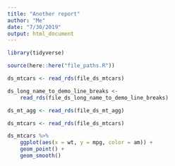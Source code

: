 ```yaml
---
title: "Another report"
author: "Me"
date: "7/30/2019"
output: html_document
---
```


```r
library(tidyverse)

source(here::here("file_paths.R"))
```

```r
ds_mtcars <- read_rds(file_ds_mtcars)
```


```r
ds_long_name_to_demo_line_breaks <- 
	read_rds(file_ds_long_name_to_demo_line_breaks)
```


```r
ds_mt_agg <- read_rds(file_ds_mt_agg)
```


```r
ds_mtcars <- read_rds(file_ds_mtcars)
```

```r
ds_mtcars %>% 
	ggplot(aes(x = wt, y = mpg, color = am)) + 
	geom_point() + 
	geom_smooth()
```

